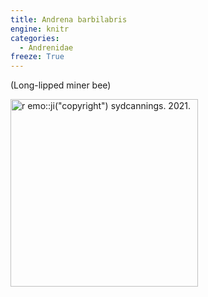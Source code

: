 ```yaml
---
title: Andrena barbilabris
engine: knitr
categories:
  - Andrenidae
freeze: True
---
```

(Long-lipped miner bee)

[![`r emo::ji("copyright")` sydcannings. 2021.](https://www.zoology.ubc.ca/entomology/main/Hymenoptera/Andrenidae/Andrena%20buckelli%20(1dorsal).jpg){height=300}](https://inaturalist.ca/observations/82119162)
